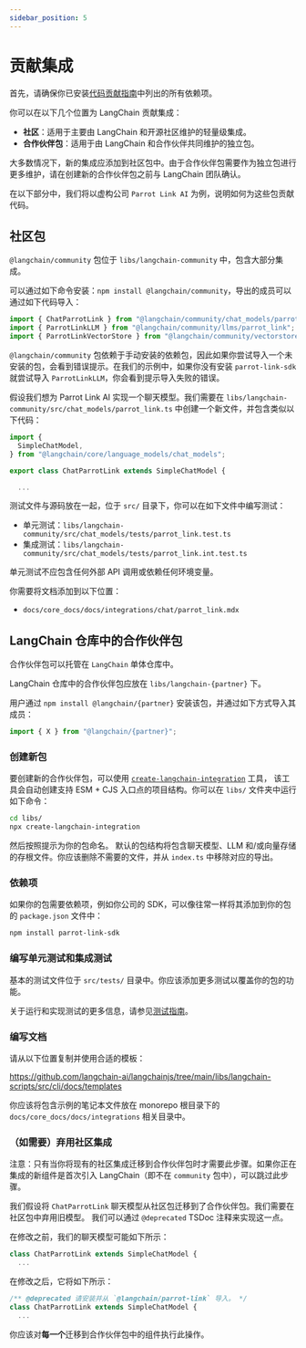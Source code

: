 ```yaml
---
sidebar_position: 5
---
```


# 贡献集成

首先，请确保你已安装[代码贡献指南](/docs/contributing/code/)中列出的所有依赖项。

你可以在以下几个位置为 LangChain 贡献集成：

- **社区**：适用于主要由 LangChain 和开源社区维护的轻量级集成。
- **合作伙伴包**：适用于由 LangChain 和合作伙伴共同维护的独立包。

大多数情况下，新的集成应添加到社区包中。由于合作伙伴包需要作为独立包进行更多维护，请在创建新的合作伙伴包之前与 LangChain 团队确认。

在以下部分中，我们将以虚构公司 `Parrot Link AI` 为例，说明如何为这些包贡献代码。

## 社区包

`@langchain/community` 包位于 `libs/langchain-community` 中，包含大部分集成。

可以通过如下命令安装：`npm install @langchain/community`，导出的成员可以通过如下代码导入：

```ts
import { ChatParrotLink } from "@langchain/community/chat_models/parrot_link";
import { ParrotLinkLLM } from "@langchain/community/llms/parrot_link";
import { ParrotLinkVectorStore } from "@langchain/community/vectorstores/parrot_link";
```

`@langchain/community` 包依赖于手动安装的依赖包，因此如果你尝试导入一个未安装的包，会看到错误提示。在我们的示例中，如果你没有安装 `parrot-link-sdk` 就尝试导入 `ParrotLinkLLM`，你会看到提示导入失败的错误。

假设我们想为 Parrot Link AI 实现一个聊天模型。我们需要在 `libs/langchain-community/src/chat_models/parrot_link.ts` 中创建一个新文件，并包含类似以下代码：

```ts
import {
  SimpleChatModel,
} from "@langchain/core/language_models/chat_models";

export class ChatParrotLink extends SimpleChatModel {

  ...
```

测试文件与源码放在一起，位于 `src/` 目录下，你可以在如下文件中编写测试：

- 单元测试：`libs/langchain-community/src/chat_models/tests/parrot_link.test.ts`
- 集成测试：`libs/langchain-community/src/chat_models/tests/parrot_link.int.test.ts`

单元测试不应包含任何外部 API 调用或依赖任何环境变量。

你需要将文档添加到以下位置：

- `docs/core_docs/docs/integrations/chat/parrot_link.mdx`

## LangChain 仓库中的合作伙伴包

合作伙伴包可以托管在 `LangChain` 单体仓库中。

LangChain 仓库中的合作伙伴包应放在 `libs/langchain-{partner}` 下。

用户通过 `npm install @langchain/{partner}` 安装该包，并通过如下方式导入其成员：

```ts
import { X } from "@langchain/{partner}";
```

### 创建新包

要创建新的合作伙伴包，可以使用 [`create-langchain-integration`](https://github.com/langchain-ai/langchainjs/blob/main/libs/create-langchain-integration/) 工具，
该工具会自动创建支持 ESM + CJS 入口点的项目结构。你可以在 `libs/` 文件夹中运行如下命令：

```bash
cd libs/
npx create-langchain-integration
```

然后按照提示为你的包命名。
默认的包结构将包含聊天模型、LLM 和/或向量存储的存根文件。你应该删除不需要的文件，并从 `index.ts` 中移除对应的导出。

### 依赖项

如果你的包需要依赖项，例如你公司的 SDK，可以像往常一样将其添加到你的包的 `package.json` 文件中：

```bash
npm install parrot-link-sdk
```

### 编写单元测试和集成测试

基本的测试文件位于 `src/tests/` 目录中。你应该添加更多测试以覆盖你的包的功能。

关于运行和实现测试的更多信息，请参见[测试指南](/docs/contributing/testing/)。

### 编写文档

请从以下位置复制并使用合适的模板：

https://github.com/langchain-ai/langchainjs/tree/main/libs/langchain-scripts/src/cli/docs/templates

你应该将包含示例的笔记本文件放在 monorepo 根目录下的 `docs/core_docs/docs/integrations` 相关目录中。

### （如需要）弃用社区集成

注意：只有当你将现有的社区集成迁移到合作伙伴包时才需要此步骤。如果你正在集成的新组件是首次引入 LangChain（即不在 `community` 包中），可以跳过此步骤。

我们假设将 `ChatParrotLink` 聊天模型从社区包迁移到了合作伙伴包。我们需要在社区包中弃用旧模型。
我们可以通过 `@deprecated` TSDoc 注释来实现这一点。

在修改之前，我们的聊天模型可能如下所示：

```ts
class ChatParrotLink extends SimpleChatModel {
  ...
```

在修改之后，它将如下所示：

```ts
/** @deprecated 请安装并从 `@langchain/parrot-link` 导入。 */
class ChatParrotLink extends SimpleChatModel {
  ...
```

你应该对**每一个**迁移到合作伙伴包中的组件执行此操作。